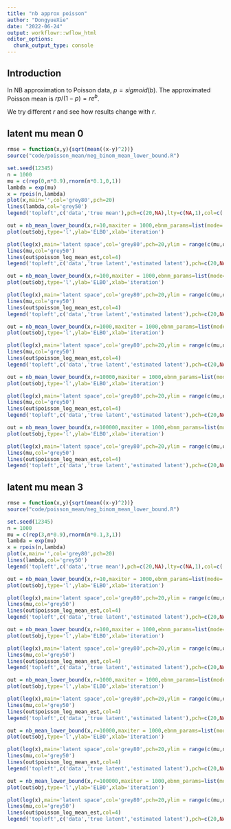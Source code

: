 ```yaml
---
title: "nb approx poisson"
author: "DongyueXie"
date: "2022-06-24"
output: workflowr::wflow_html
editor_options:
  chunk_output_type: console
---
```


## Introduction

In NB approximation to Poisson data, $p = sigmoid(b)$. The approximated Poisson mean is $rp/(1-p) = re^b$.

We try different $r$ and see how results change with $r$.

## latent mu mean 0

```r
rmse = function(x,y){sqrt(mean((x-y)^2))}
source("code/poisson_mean/neg_binom_mean_lower_bound.R")

set.seed(12345)
n = 1000
mu = c(rep(0,n*0.9),rnorm(n*0.1,0,1))
lambda = exp(mu)
x = rpois(n,lambda)
plot(x,main='',col='grey80',pch=20)
lines(lambda,col='grey50')
legend('topleft',c('data','true mean'),pch=c(20,NA),lty=c(NA,1),col=c('grey80','grey50'))
```


```r
out = nb_mean_lower_bound(x,r=10,maxiter = 1000,ebnm_params=list(mode='estimate',prior_family='point_laplace'))
plot(out$obj,type='l',ylab='ELBO',xlab='iteration')
```

```r
plot(log(x),main='latent space',col='grey80',pch=20,ylim = range(c(mu,out$poisson_log_mean_est)))
lines(mu,col='grey50')
lines(out$poisson_log_mean_est,col=4)
legend('topleft',c('data','true latent','estimated latent'),pch=c(20,NA,NA),lty=c(NA,1,1),col=c('grey80','grey50',4))
```

```r
out = nb_mean_lower_bound(x,r=100,maxiter = 1000,ebnm_params=list(mode='estimate',prior_family='point_laplace'))
plot(out$obj,type='l',ylab='ELBO',xlab='iteration')
```

```r
plot(log(x),main='latent space',col='grey80',pch=20,ylim = range(c(mu,out$poisson_log_mean_est)))
lines(mu,col='grey50')
lines(out$poisson_log_mean_est,col=4)
legend('topleft',c('data','true latent','estimated latent'),pch=c(20,NA,NA),lty=c(NA,1,1),col=c('grey80','grey50',4))
```

```r
out = nb_mean_lower_bound(x,r=1000,maxiter = 1000,ebnm_params=list(mode='estimate',prior_family='point_laplace'))
plot(out$obj,type='l',ylab='ELBO',xlab='iteration')
```

```r
plot(log(x),main='latent space',col='grey80',pch=20,ylim = range(c(mu,out$poisson_log_mean_est)))
lines(mu,col='grey50')
lines(out$poisson_log_mean_est,col=4)
legend('topleft',c('data','true latent','estimated latent'),pch=c(20,NA,NA),lty=c(NA,1,1),col=c('grey80','grey50',4))
```

```r
out = nb_mean_lower_bound(x,r=10000,maxiter = 1000,ebnm_params=list(mode='estimate',prior_family='point_laplace'))
plot(out$obj,type='l',ylab='ELBO',xlab='iteration')
```

```r
plot(log(x),main='latent space',col='grey80',pch=20,ylim = range(c(mu,out$poisson_log_mean_est)))
lines(mu,col='grey50')
lines(out$poisson_log_mean_est,col=4)
legend('topleft',c('data','true latent','estimated latent'),pch=c(20,NA,NA),lty=c(NA,1,1),col=c('grey80','grey50',4))
```

```r
out = nb_mean_lower_bound(x,r=100000,maxiter = 1000,ebnm_params=list(mode='estimate',prior_family='point_laplace'))
plot(out$obj,type='l',ylab='ELBO',xlab='iteration')
```

```r
plot(log(x),main='latent space',col='grey80',pch=20,ylim = range(c(mu,out$poisson_log_mean_est)))
lines(mu,col='grey50')
lines(out$poisson_log_mean_est,col=4)
legend('topleft',c('data','true latent','estimated latent'),pch=c(20,NA,NA),lty=c(NA,1,1),col=c('grey80','grey50',4))
```

## latent mu mean 3

```r
rmse = function(x,y){sqrt(mean((x-y)^2))}
source("code/poisson_mean/neg_binom_mean_lower_bound.R")

set.seed(12345)
n = 1000
mu = c(rep(3,n*0.9),rnorm(n*0.1,3,1))
lambda = exp(mu)
x = rpois(n,lambda)
plot(x,main='',col='grey80',pch=20)
lines(lambda,col='grey50')
legend('topleft',c('data','true mean'),pch=c(20,NA),lty=c(NA,1),col=c('grey80','grey50'))
```


```r
out = nb_mean_lower_bound(x,r=10,maxiter = 1000,ebnm_params=list(mode='estimate',prior_family='point_laplace'))
plot(out$obj,type='l',ylab='ELBO',xlab='iteration')
```

```r
plot(log(x),main='latent space',col='grey80',pch=20,ylim = range(c(mu,out$poisson_log_mean_est)))
lines(mu,col='grey50')
lines(out$poisson_log_mean_est,col=4)
legend('topleft',c('data','true latent','estimated latent'),pch=c(20,NA,NA),lty=c(NA,1,1),col=c('grey80','grey50',4))
```

```r
out = nb_mean_lower_bound(x,r=100,maxiter = 1000,ebnm_params=list(mode='estimate',prior_family='point_laplace'))
plot(out$obj,type='l',ylab='ELBO',xlab='iteration')
```

```r
plot(log(x),main='latent space',col='grey80',pch=20,ylim = range(c(mu,out$poisson_log_mean_est)))
lines(mu,col='grey50')
lines(out$poisson_log_mean_est,col=4)
legend('topleft',c('data','true latent','estimated latent'),pch=c(20,NA,NA),lty=c(NA,1,1),col=c('grey80','grey50',4))
```

```r
out = nb_mean_lower_bound(x,r=1000,maxiter = 1000,ebnm_params=list(mode='estimate',prior_family='point_laplace'))
plot(out$obj,type='l',ylab='ELBO',xlab='iteration')
```

```r
plot(log(x),main='latent space',col='grey80',pch=20,ylim = range(c(mu,out$poisson_log_mean_est)))
lines(mu,col='grey50')
lines(out$poisson_log_mean_est,col=4)
legend('topleft',c('data','true latent','estimated latent'),pch=c(20,NA,NA),lty=c(NA,1,1),col=c('grey80','grey50',4))
```

```r
out = nb_mean_lower_bound(x,r=10000,maxiter = 1000,ebnm_params=list(mode='estimate',prior_family='point_laplace'))
plot(out$obj,type='l',ylab='ELBO',xlab='iteration')
```

```r
plot(log(x),main='latent space',col='grey80',pch=20,ylim = range(c(mu,out$poisson_log_mean_est)))
lines(mu,col='grey50')
lines(out$poisson_log_mean_est,col=4)
legend('topleft',c('data','true latent','estimated latent'),pch=c(20,NA,NA),lty=c(NA,1,1),col=c('grey80','grey50',4))
```

```r
out = nb_mean_lower_bound(x,r=100000,maxiter = 1000,ebnm_params=list(mode='estimate',prior_family='point_laplace'))
plot(out$obj,type='l',ylab='ELBO',xlab='iteration')
```

```r
plot(log(x),main='latent space',col='grey80',pch=20,ylim = range(c(mu,out$poisson_log_mean_est)))
lines(mu,col='grey50')
lines(out$poisson_log_mean_est,col=4)
legend('topleft',c('data','true latent','estimated latent'),pch=c(20,NA,NA),lty=c(NA,1,1),col=c('grey80','grey50',4))
```

